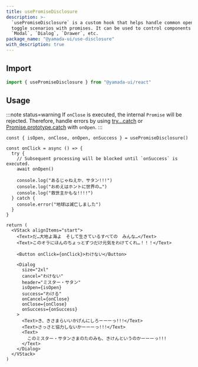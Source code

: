 ```yaml
---
title: usePromiseDisclosure
description: >-
  `usePromiseDisclosure` is a custom hook that helps handle common open/close or
  toggle scenarios with promises. It can be used to control components such as
  `Modal`, `Dialog`, `Drawer`, etc.
package_name: "@yamada-ui/use-disclosure"
with_description: true
---
```


## Import

```ts
import { usePromiseDisclosure } from "@yamada-ui/react"
```

## Usage

:::note status=warning
If `onClose` is executed, the internal `Promise` will be rejected. Therefore, handle errors by using [try...catch](https://developer.mozilla.org/en-US/docs/Web/JavaScript/Reference/Statements/try...catch) or [Promise.prototype.catch](https://developer.mozilla.org/en-US/docs/Web/JavaScript/Reference/Global_Objects/Promise/catch) with `onOpen`.
:::

```tsx functional=true
const { isOpen, onClose, onOpen, onSuccess } = usePromiseDisclosure()

const onClick = async () => {
  try {
    // Subsequent processing will be blocked until `onSuccess` is executed.
    await onOpen()

    console.log("あるじゃねえか、サタン!!!")
    console.log("おめえはホントに世界の…")
    console.log("救世主かもな!!!!")
  } catch {
    console.error("地球は滅亡しました")
  }
}

return (
  <VStack alignItems="start">
    <Text>だ…大地よ海よ　そして生きているすべての　みんな…</Text>
    <Text>このオラにほんのちょっとずつだけ元気をわけてくれ…！！！</Text>

    <Button onClick={onClick}>わけない</Button>

    <Dialog
      size="2xl"
      cancel="わけない"
      header="ミスター・サタン"
      isOpen={isOpen}
      success="わける"
      onCancel={onClose}
      onClose={onClose}
      onSuccess={onSuccess}
    >
      <Text>き、きさまらいいかげんにしろーーーっ!!!</Text>
      <Text>さっさと協力しないかーーーっ!!!</Text>
      <Text>
        このミスター・サタンさまのたのみも、きけんというのかーーーっ!!!
      </Text>
    </Dialog>
  </VStack>
)
```
